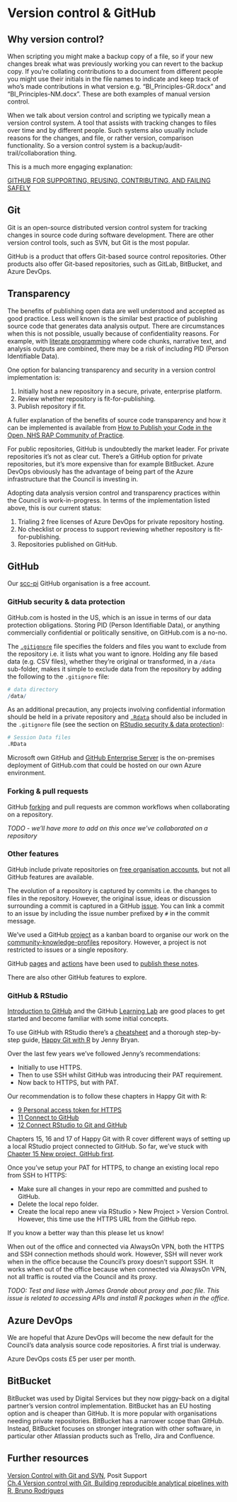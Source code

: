 # Version control & GitHub {#github}

## Why version control?

When scripting you might make a backup copy of a file, so if your new changes break what was previously working you can revert to the backup copy. If you're collating contributions to a document from different people you might use their initials in the file names to indicate and keep track of who's made contributions in what version e.g. "BI_Principles-GR.docx" and "BI_Principles-NM.docx". These are both examples of manual version control.

When we talk about version control and scripting we typically mean a version control system. A tool that assists with tracking changes to files over time and by different people. Such systems also usually include reasons for the changes, and file, or rather version, comparison functionality. So a version control system is a backup/audit-trail/collaboration thing.

This is a much more engaging explanation:  

[GITHUB FOR SUPPORTING, REUSING, CONTRIBUTING, AND FAILING SAFELY](https://www.openscapes.org/blog/2022-05-27-github-illustrated-series/index.html)  

## Git  

Git is an open-source distributed version control system for tracking changes in source code during software development. There are other version control tools, such as SVN, but Git is the most popular.

GitHub is a product that offers Git-based source control repositories. Other products also offer Git-based repositories, such as GitLab, BitBucket, and Azure DevOps.

## Transparency  

The benefits of publishing open data are well understood and accepted as good practice. Less well known is the similar best practice of publishing source code that generates data analysis output. There are circumstances when this is not possible, usually because of confidentiality reasons. For example, with [literate programming](https://raps-with-r.dev/lit_prog.html) where code chunks, narrative text, and analysis outputs are combined, there may be a risk of including PID (Person Identifiable Data).

One option for balancing transparency and security in a version control implementation is:   

1. Initially host a new repository in a secure, private, enterprise platform.  
1. Review whether repository is fit-for-publishing.  
1. Publish repository if fit.  

A fuller explanation of the benefits of source code transparency and how it can be implemented is available from [How to Publish your Code in the Open, NHS RAP Community of Practice](https://nhsdigital.github.io/rap-community-of-practice/implementing_RAP/how-to-publish-your-code-in-the-open/).

For public repositories, GitHub is undoubtedly the market leader. For private repositories it's not as clear cut. There's a GitHub option for private repositories, but it's more expensive than for example BitBucket. Azure DevOps obviously has the advantage of being part of the Azure infrastructure that the Council is investing in. 

Adopting data analysis version control and transparency practices within the Council is work-in-progress. In terms of the implementation listed above, this is our current status:  

1. Trialing 2 free licenses of Azure DevOps for private repository hosting.  
1. No checklist or process to support reviewing whether repository is fit-for-publishing.  
1. Repositories published on GitHub.  

## GitHub

Our [scc-pi](https://github.com/scc-pi) GitHub organisation is a free account. 

### GitHub security & data protection {#github-security}

GitHub.com is hosted in the US, which is an issue in terms of our data protection obligations. Storing PID (Person Identifiable Data), or anything commercially confidential or politically sensitive, on GitHub.com is a no-no.

The [`.gitignore`](https://git-scm.com/docs/gitignore) file specifies the folders and files you want to exclude from the repository i.e. it lists what you want to ignore. Holding any file based data (e.g. CSV files), whether they're original or transformed, in a `/data` sub-folder, makes it simple to exclude data from the repository by adding the following to the `.gitignore` file:

```r
# data directory
/data/
```

As an additional precaution, any projects involving confidential information should be held in a private repository and [`.Rdata`](https://bookdown.org/ndphillips/YaRrr/rdata-files.html) should also be included in the `.gitignore` file (see the section on [RStudio security & data protection](#pid)):

```r
# Session Data files
.RData
```

Microsoft own GitHub and [GitHub Enterprise Server](https://azuremarketplace.microsoft.com/en-us/marketplace/apps/github.githubenterprise?tab=overview) is the on-premises deployment of GitHub.com that could be hosted on our own Azure environment.

### Forking & pull requests

GitHub [forking](https://guides.github.com/activities/forking/) and pull requests are common workflows when collaborating on a repository.

*TODO - we'll have more to add on this once we've collaborated on a repository*

### Other features

GitHub include private repositories on [free organisation accounts](https://docs.github.com/en/github/getting-started-with-github/types-of-github-accounts#organization-accounts), but not all GitHub features are available.

The evolution of a repository is captured by commits i.e. the changes to files in the repository. However, the original issue, ideas or discussion surrounding a commit is captured in a GitHub [issue](https://guides.github.com/features/issues/). You can link a commit to an issue by including the issue number prefixed by `#` in the commit message.

We've used a GitHub [project](https://github.com/orgs/scc-pi/projects/2) as a kanban board to organise our work on the [community-knowledge-profiles](https://github.com/scc-pi/community-knowledge-profiles) repository. However, a project is not restricted to issues or a single repository.

GitHub [pages](https://pages.github.com/) and [actions](https://github.com/features/actions) have been used to [publish these notes](#publishing).

There are also other GitHub features to explore.

### GitHub & RStudio

[Introduction to GitHub](https://github.com/skills/introduction-to-github) and the GitHub [Learning Lab](https://github.com/apps/github-learning-lab) are good places to get started and become familiar with some initial concepts.

To use GitHub with RStudio there's a [cheatsheet](https://github.com/rstudio/cheatsheets/blob/main/git-github.pdf) and a thorough step-by-step guide, [Happy Git with R](https://happygitwithr.com/) by Jenny Bryan. 

Over the last few years we've followed Jenny's recommendations:  

* Initially to use HTTPS.  
* Then to use SSH whilst GitHub was introducing their PAT requirement.  
* Now back to HTTPS, but with PAT. 

Our recommendation is to follow these chapters in Happy Git with R:  

* [9 Personal access token for HTTPS](https://happygitwithr.com/https-pat.html)  
* [11 Connect to GitHub](https://happygitwithr.com/push-pull-github.html)  
* [12 Connect RStudio to Git and GitHub](https://happygitwithr.com/rstudio-git-github.html)  

Chapters 15, 16 and 17 of Happy Git with R cover different ways of setting up a local RStudio project connected to GitHub. So far, we've stuck with [Chapter 15 New project, GitHub first](https://happygitwithr.com/new-github-first.html).  

Once you've setup your PAT for HTTPS, to change an existing local repo from SSH to HTTPS:  

* Make sure all changes in your repo are committed and pushed to GitHub.  
* Delete the local repo folder.  
* Create the local repo anew via RStudio > New Project > Version Control. However, this time use the HTTPS URL from the GitHub repo.  

If you know a better way than this please let us know!  

When out of the office and connected via AlwaysOn VPN, both the HTTPS and SSH connection methods should work. However, SSH will never work when in the office because the Council's proxy doesn't support SSH. It works when out of the office because when connected via AlwaysOn VPN, not all traffic is routed via the Council and its proxy.  

*TODO: Test and liase with James Grande about proxy and .pac file. This issue is related to accessing APIs and install R packages when in the office.*     

## Azure DevOps  

We are hopeful that Azure DevOps will become the new default for the Council's data analysis source code repositories. A first trial is underway.  

Azure DevOps costs £5 per user per month.  

## BitBucket  

BitBucket was used by Digital Services but they now piggy-back on a digital partner's version control implementation. BitBucket has an EU hosting option and is cheaper than GitHub. It is more popular with organisations needing private repositories. BitBucket has a narrower scope than GitHub. Instead, BitBucket focuses on stronger integration with other software, in particular other Atlassian products such as Trello, Jira and Confluence.

## Further resources

[Version Control with Git and SVN](https://support.rstudio.com/hc/en-us/articles/200532077?version=1.4.1103&mode=desktop), Posit Support  
[Ch.4 Version control with Git, Building reproducible analytical pipelines with R, Bruno Rodrigues](https://raps-with-r.dev/git.html)  

